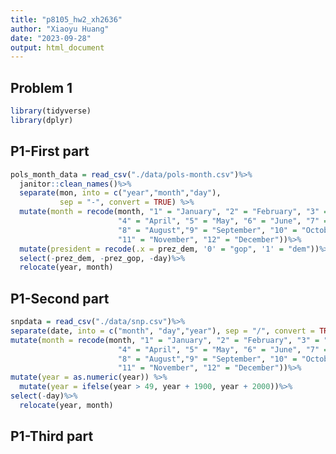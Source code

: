 ```yaml
---
title: "p8105_hw2_xh2636"
author: "Xiaoyu Huang"
date: "2023-09-28"
output: html_document
---
```


## Problem 1
```r
library(tidyverse)
library(dplyr)
```

## P1-First part
```r
pols_month_data = read_csv("./data/pols-month.csv")%>%
  janitor::clean_names()%>%
  separate(mon, into = c("year","month","day"),
           sep = "-", convert = TRUE) %>% 
  mutate(month = recode(month, "1" = "January", "2" = "February", "3" = "March", 
                        "4" = "April", "5" = "May", "6" = "June", "7" = "July", 
                        "8" = "August","9" = "September", "10" = "October", 
                        "11" = "November", "12" = "December"))%>%
  mutate(president = recode(.x = prez_dem, '0' = "gop", '1' = "dem"))%>%
  select(-prez_dem, -prez_gop, -day)%>%
  relocate(year, month)
```

## P1-Second part
```r
snpdata = read_csv("./data/snp.csv")%>%
separate(date, into = c("month", "day","year"), sep = "/", convert = TRUE)%>%
mutate(month = recode(month, "1" = "January", "2" = "February", "3" = "March", 
                        "4" = "April", "5" = "May", "6" = "June", "7" = "July", 
                        "8" = "August","9" = "September", "10" = "October", 
                        "11" = "November", "12" = "December"))%>%
mutate(year = as.numeric(year)) %>%
  mutate(year = ifelse(year > 49, year + 1900, year + 2000))%>%
select(-day)%>%
  relocate(year, month)
```

## P1-Third part


